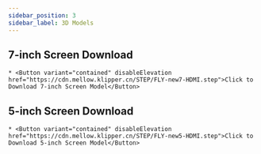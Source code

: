 ```yaml
---
sidebar_position: 3
sidebar_label: 3D Models
---
```


## 7-inch Screen Download

    * <Button variant="contained" disableElevation href="https://cdn.mellow.klipper.cn/STEP/FLY-new7-HDMI.step">Click to Download 7-inch Screen Model</Button>
## 5-inch Screen Download

    * <Button variant="contained" disableElevation href="https://cdn.mellow.klipper.cn/STEP/FLY-new5-HDMI.step">Click to Download 5-inch Screen Model</Button>